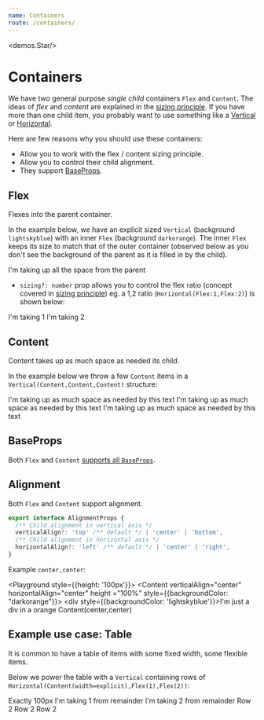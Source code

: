 ```yaml
---
name: Containers
route: /containers/
---
```



<demos.Star/>

# Containers

We have two general purpose *single child* containers `Flex` and `Content`. The ideas of *flex* and *content* are explained in the [sizing principle][principle-sizing]. If you have more than one child item, you probably want to use something like a [Vertical][vertical] or [Horizontal][horizontal].

Here are few reasons why you should use these containers:
* Allow you to work with the flex / content sizing principle.
* Allow you to control their child alignment.
* They support [BaseProps][common-types].

## Flex
Flexes into the parent container.

In the example below, we have an explicit sized `Vertical` (background `lightskyblue`) with an inner `Flex` (background `darkorange`). The inner `Flex` keeps its size to match that of the outer container (observed below as you don't see the background of the parent as it is filled in by the child).

<Playground>
  <Vertical height={100} style={{backgroundColor: "lightskyblue"}}>
    <Flex style={{backgroundColor: "darkorange"}}>
        I'm taking up all the space from the parent
    </Flex>  
  </Vertical>
</Playground>

* `sizing?: number` prop allows you to control the flex ratio (concept covered in [sizing principle][principle-sizing]) eg. a 1,2 ratio (`Horizontal(Flex:1,Flex:2)`) is shown below:

<Playground>
  <Horizontal height={100} spacing={0} style={{backgroundColor: "lightskyblue"}}>
    <Flex sizing={1} style={{backgroundColor: "darkorange"}}>
        I'm taking 1
    </Flex>  
    <Flex sizing={2} style={{backgroundColor: "lightpink"}}>
        I'm taking 2
    </Flex>
  </Horizontal>
</Playground>

## Content
Content takes up as much space as needed its child.

In the example below we throw a few `Content` items in a `Vertical(Content,Content,Content)` structure: 

<Playground>
  <Vertical style={{backgroundColor: "lightskyblue"}}>
    <Content style={{backgroundColor: "darkorange"}}>
        I'm taking up as much space as needed by this text
    </Content>
    <Content style={{backgroundColor: "lightpink"}}>
        I'm taking up as much space as needed by this text
    </Content>
    <Content style={{backgroundColor: "limegreen"}}>
        I'm taking up as much space as needed by this text
    </Content>
  </Vertical>
</Playground>

## BaseProps
Both `Flex` and `Content` [supports all `BaseProps`][common-types].

## Alignment
Both `Flex` and `Content` support alignment. 

```ts
export interface AlignmentProps {
  /** Child alignment in vertical axis */
  verticalAlign?: 'top' /** default */ | 'center' | 'bottom',
  /** Child alignment in horizontal axis */
  horizontalAlign?: 'left' /** default */ | 'center' | 'right',
}
```

Example `center,center`: 

<Playground style={{height: '100px'}}>
  <Content verticalAlign="center" horizontalAlign="center" height ="100%" style={{backgroundColor: "darkorange"}}>
    <div style={{backgroundColor: 'lightskyblue'}}>I'm just a div in a orange Content(center,center)</div>
  </Content>
</Playground>


## Example use case: Table

It is common to have a table of items with some fixed width, some flexible items. 

Below we power the table with a `Vertical` containing rows of `Horizontal(Content(width=explicit),Flex(1),Flex(2))`:

<Playground>
  <Vertical spacing={10} style={{backgroundColor: "lightskyblue"}}>
    <Horizontal height={100} spacing={10}>
      <Content width={100} style={{backgroundColor: "limegreen"}}>Exactly 100px</Content>
      <Flex sizing={1} style={{backgroundColor: "darkorange"}}>
          I'm taking 1 from remainder
      </Flex>  
      <Flex sizing={2} style={{backgroundColor: "lightpink"}}>
          I'm taking 2 from remainder
      </Flex>
    </Horizontal>
    <Horizontal height={100} spacing={10}>
      <Content width={100} style={{backgroundColor: "limegreen"}}>Row 2</Content>
      <Flex sizing={1} style={{backgroundColor: "darkorange"}}>
          Row 2
      </Flex>  
      <Flex sizing={2} style={{backgroundColor: "lightpink"}}>
          Row 2
      </Flex>
    </Horizontal>
  </Vertical>
</Playground>


[common-types]:../common-types/
[principle-spacing]:../principle-spacing/
[principle-sizing]:../principle-sizing/
[vertical]:../vertical/
[horizontal]:../horizontal/
